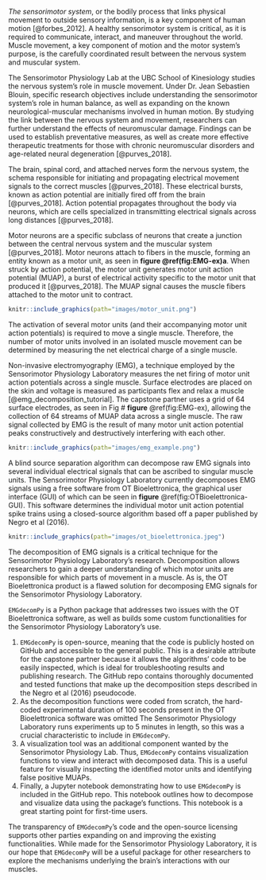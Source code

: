 *The sensorimotor system*, or the bodily process that links physical movement to outside sensory information, is a key component of human motion [@forbes_2012]. A healthy sensorimotor system is critical, as it is required to communicate, interact, and maneuver throughout the world. Muscle movement, a key component of motion and the motor system's purpose, is the carefully coordinated result between the nervous system and muscular system.

The Sensorimotor Physiology Lab at the UBC School of Kinesiology studies the nervous system's role in muscle movement. Under Dr. Jean Sebastien Blouin, specific research objectives include understanding the sensorimotor system's role in human balance, as well as expanding on the known neurological-muscular mechanisms involved in human motion. By studying the link between the nervous system and movement, researchers can further understand the effects of neuromuscular damage. Findings can be used to establish preventative measures, as well as create more effective therapeutic treatments for those with chronic neuromuscular disorders and age-related neural degeneration [@purves_2018].

The brain, spinal cord, and attached nerves form the nervous system, the schema responsible for initiating and propagating electrical movement signals to the correct muscles [@purves_2018]. These electrical bursts, known as action potential are initially fired off from the brain [@purves_2018]. Action potential propagates throughout the body via neurons, which are cells specialized in transmitting electrical signals across long distances [@purves_2018].

Motor neurons are a specific subclass of neurons that create a junction between the central nervous system and the muscular system [@purves_2018]. Motor neurons attach to fibers in the muscle, forming an entity known as a motor unit, as seen in **figure \@ref(fig:EMG-ex)a**. When struck by action potential, the motor unit generates motor unit action potential (MUAP), a burst of electrical activity specific to the motor unit that produced it [@purves_2018]. The MUAP signal causes the muscle fibers attached to the motor unit to contract.

```r
knitr::include_graphics(path="images/motor_unit.png")
```

The activation of several motor units (and their accompanying motor unit action potentials) is required to move a single muscle. Therefore, the number of motor units involved in an isolated muscle movement can be determined by measuring the net electrical charge of a single muscle.

Non-invasive electromyography (EMG), a technique employed by the Sensorimotor Physiology Laboratory measures the net firing of motor unit action potentials across a single muscle. Surface electrodes are placed on the skin and voltage is measured as participants flex and relax a muscle [@emg_decomposition_tutorial]. The capstone partner uses a grid of 64 surface electrodes, as seen in Fig \# **figure** \@ref(fig:EMG-ex), allowing the collection of 64 streams of MUAP data across a single muscle. The raw signal collected by EMG is the result of many motor unit action potential peaks constructively and destructively interfering with each other.

```r
knitr::include_graphics(path="images/emg_example.png")
```

A blind source separation algorithm can decompose raw EMG signals into several individual electrical signals that can be ascribed to singular muscle units. The Sensorimotor Physiology Laboratory currently decomposes EMG signals using a free software from OT Bioelettronica, the graphical user interface (GUI) of which can be seen in **figure** \@ref(fig:OTBioelettronica-GUI). This software determines the individual motor unit action potential spike trains using a closed-source algorithm based off a paper published by Negro et al (2016).

```r
knitr::include_graphics(path="images/ot_bioelettronica.jpeg")
```

The decomposition of EMG signals is a critical technique for the Sensorimotor Physiology Laboratory's research. Decomposition allows researchers to gain a deeper understanding of which motor units are responsible for which parts of movement in a muscle. As is, the OT Bioelettronica product is a flawed solution for decomposing EMG signals for the Sensorimotor Physiology Laboratory.

`EMGdecomPy` is a Python package that addresses two issues with the OT Bioelettronica software, as well as builds some custom functionalities for the Sensorimotor Physiology Laboratory's use.

1.  `EMGdecomPy` is open-source, meaning that the code is publicly hosted on GitHub and accessible to the general public. This is a desirable attribute for the capstone partner because it allows the algorithms' code to be easily inspected, which is ideal for troubleshooting results and publishing research. The GitHub repo contains thoroughly documented and tested functions that make up the decomposition steps described in the Negro et al (2016) pseudocode.
2.  As the decomposition functions were coded from scratch, the hard-coded experimental duration of 100 seconds present in the OT Bioelettronica software was omitted The Sensorimotor Physiology Laboratory runs experiments up to 5 minutes in length, so this was a crucial characteristic to include in `EMGdecomPy`.
3.  A visualization tool was an additional component wanted by the Sensorimotor Physiology Lab. Thus, `EMGdecomPy` contains visualization functions to view and interact with decomposed data. This is a useful feature for visually inspecting the identified motor units and identifying false positive MUAPs.
4.  Finally, a Jupyter notebook demonstrating how to use `EMGdecomPy` is included in the GitHub repo. This notebook outlines how to decompose and visualize data using the package's functions. This notebook is a great starting point for first-time users.

The transparency of `EMGdecomPy`'s code and the open-source licensing supports other parties expanding on and improving the existing functionalities. While made for the Sensorimotor Physiology Laboratory, it is our hope that `EMGdecomPy` will be a useful package for other researchers to explore the mechanisms underlying the brain's interactions with our muscles.

